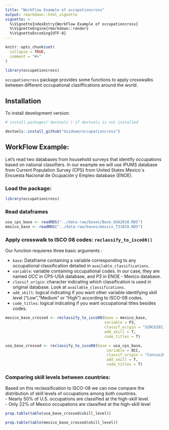 ```yaml
---
title: "WorkFlow Example of occupationcross"
output: rmarkdown::html_vignette
vignette: >
  %\VignetteIndexEntry{WorkFlow Example of occupationcross}
  %\VignetteEngine{rmarkdown::render}
  %\VignetteEncoding{UTF-8}
---
```


```r
knitr::opts_chunk$set(
  collapse = TRUE,
  comment = "#>"
)
```

```r
library(occupationcross)
```

`occupationcross` package provides some functions to apply crosswalks between different occupational clasiffications around the world.

## Installation


To install development version:

```r
# install.packages('devtools') if devtools is not installed

devtools::install_github("Guidowe/occupationcross")
```


## WorkFlow Example: 
Let's read two databases from household surveys that identify occupations based on national classifiers. In our example we will use IPUMS database from Current Population Survey (CPS) from United States Mexico´s Encuesta Nacional de Ocupación y Empleo database (ENOE).

### Load the package: 

```r
library(occupationcross)
```

### Read dataframes 

```r
usa_cps_base <- readRDS("../data-raw/bases/Base_USA2018.RDS")
mexico_base <- readRDS("../data-raw/bases/mexico_T31019.RDS")
```

### Apply crosswalk to ISCO 08 codes: `reclassify_to_isco08()`
Our function requieres three basic arguments :

- `base`: Dataframe containing a variable corresponding to any occupational classification detailed in `available_classifications`.  
- `variable`: variable containing occupational codes. In our case, they are named *OCC* in CPS-USA database, and *P3* in ENOE - Mexico database.  
- `classif_origin`: character indicating which classification is used in original database. Look at `available_classifications`.   
- `add_skill`: logical indicating if you want other variable identifying skill level ("Low","Medium" or "High") according to ISCO-08 codes.
- `code_titles`: logical indicating if you want occupational titles besides codes.
```r
mexico_base_crossed <- reclassify_to_isco08(base = mexico_base,
                                            variable = P3,
                                            classif_origin = "SINCO2011",
                                            add_skill = T,
                                            code_titles = T)

usa_base_crossed <- reclassify_to_isco08(base = usa_cps_base,
                                             variable = OCC,
                                             classif_origin = "Census2010",
                                             add_skill = T,
                                             code_titles = T)

```

### Comparing skill levels between countries:
Based on this reclassification to ISCO-08 we can now  compare the distribution of skill levels of occupations among both countries.      
 - Nearly 50% of U.S. occupations are classified at the high-skill level.   
 - Only 22% of Mexico occupations are classified at the high-skill level 

```r
prop.table(table(usa_base_crossed$skill_level))
```

```r
prop.table(table(mexico_base_crossed$skill_level))
```


